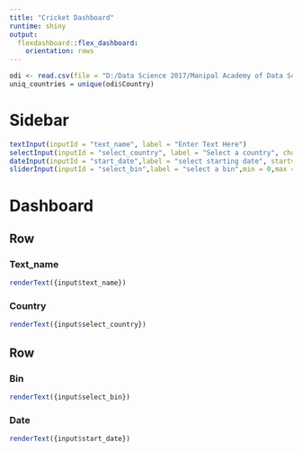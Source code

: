 ---
title: "Cricket Dashboard"
runtime: shiny
output:
  flexdashboard::flex_dashboard:
    orientation: rows
---

```{r}
odi <- read.csv(file = "D:/Data Science 2017/Manipal Academy of Data Science/MGADS TERM2/2 Data Visualization/odi.csv")
uniq_countries = unique(odi$Country)
```

Sidebar {.sidebar}
========================================
```{r}
textInput(inputId = "text_name", label = "Enter Text Here")
selectInput(inputId = "select_country", label = "Select a country", choices = c('India','Australia','USA'))
dateInput(inputId = "start_date",label = "select starting date", startview = "year")
sliderInput(inputId = "select_bin",label = "select a bin",min = 0,max = 10,value = 6)
```


Dashboard 
=======================================

Row
---------------------------------------

### Text_name {.text}

```{r}
renderText({input$text_name})
```

### Country {.text}

```{r}
renderText({input$select_country})
```

Row
-------------------------------------
### Bin {.text}

```{r}
renderText({input$select_bin})
```

### Date {.text}

```{r}
renderText({input$start_date})
```




